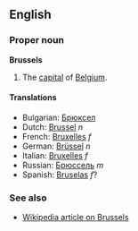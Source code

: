 ==English==

===Proper noun===
'''Brussels'''

#The [[capital]] of [[Belgium]].

====Translations====
*Bulgarian: [[Брюксел]]
*Dutch: [[Brussel]] ''n''
*French: [[Bruxelles]] ''f''
*German: [[Brüssel]] ''n''
*Italian: [[Bruxelles]] ''f''
*Russian: [[Брюссель]] ''m''
*Spanish: [[Bruselas]] ''f''?

===See also===
*[[en:Brussels|Wikipedia article on Brussels]]